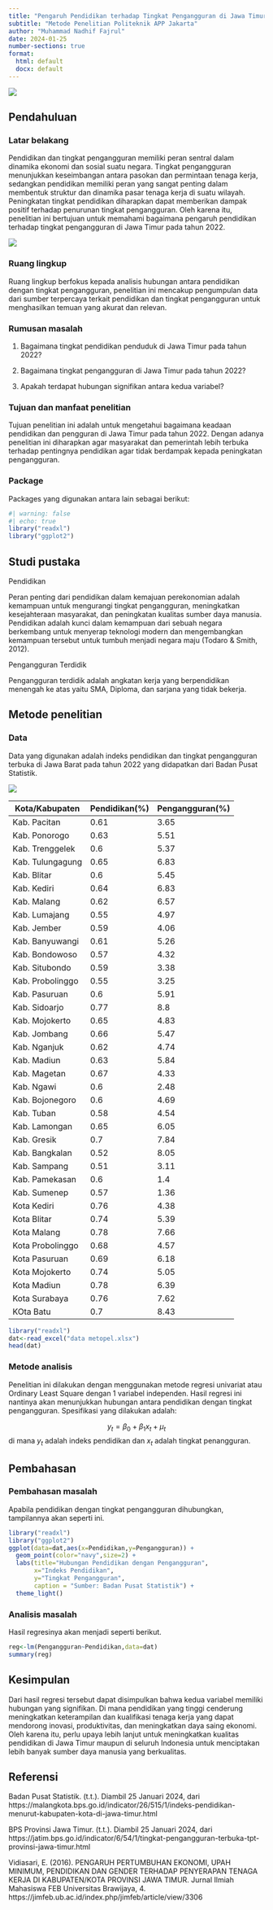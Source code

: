 ---
title: "Pengaruh Pendidikan terhadap Tingkat Pengangguran di Jawa Timur pada Tahun 2022"
subtitle: "Metode Penelitian Politeknik APP Jakarta"
author: "Muhammad Nadhif Fajrul"
date: 2024-01-25
number-sections: true
format:
  html: default
  docx: default
---

![](poltekapp.jpg)

## Pendahuluan

### Latar belakang

Pendidikan dan tingkat pengangguran memiliki peran sentral dalam dinamika ekonomi dan sosial suatu negara. Tingkat pengangguran menunjukkan keseimbangan antara pasokan dan permintaan tenaga kerja, sedangkan pendidikan memiliki peran yang sangat penting dalam membentuk struktur dan dinamika pasar tenaga kerja di suatu wilayah. Peningkatan tingkat pendidikan diharapkan dapat memberikan dampak positif terhadap penurunan tingkat pengangguran. Oleh karena itu, penelitian ini bertujuan untuk memahami bagaimana pengaruh pendidikan terhadap tingkat pengangguran di Jawa Timur pada tahun 2022.

![](petajatim.png)

### Ruang lingkup

Ruang lingkup berfokus kepada analisis hubungan antara pendidikan dengan tingkat pengangguran, penelitian ini mencakup pengumpulan data dari sumber terpercaya terkait pendidikan dan tingkat pengangguran untuk menghasilkan temuan yang akurat dan relevan.

### Rumusan masalah

1. Bagaimana tingkat pendidikan penduduk di Jawa Timur pada tahun 2022?

2. Bagaimana tingkat pengangguran di Jawa Timur pada tahun 2022?

3. Apakah terdapat hubungan signifikan antara kedua variabel?

### Tujuan dan manfaat penelitian

Tujuan penelitian ini adalah untuk mengetahui bagaimana keadaan pendidikan dan pengguran di Jawa Timur pada tahun 2022. Dengan adanya penelitian ini diharapkan agar masyarakat dan pemerintah lebih terbuka terhadap pentingnya pendidikan agar tidak berdampak kepada peningkatan pengangguran.

### Package

Packages yang digunakan antara lain sebagai berikut:

```{r}
#| warning: false
#| echo: true
library("readxl")
library("ggplot2")
```

## Studi pustaka

Pendidikan

Peran penting dari pendidikan dalam kemajuan perekonomian adalah kemampuan untuk mengurangi tingkat pengangguran, meningkatkan kesejahteraan masyarakat, dan peningkatan kualitas sumber daya manusia. Pendidikan adalah kunci dalam
kemampuan dari sebuah negara berkembang untuk menyerap teknologi modern dan mengembangkan kemampuan tersebut untuk tumbuh menjadi negara maju (Todaro & Smith, 2012).

Pengangguran Terdidik

Pengangguran terdidik adalah angkatan kerja yang berpendidikan menengah ke atas yaitu SMA, Diploma, dan sarjana yang tidak bekerja.

## Metode penelitian

### Data

Data yang digunakan adalah indeks pendidikan dan tingkat pengangguran terbuka di Jawa Barat pada tahun 2022 yang didapatkan dari Badan Pusat Statistik.

![](bps.jpg)

| Kota/Kabupaten    | Pendidikan(%)| Pengangguran(%)|
|-------------------|--------------|----------------|
| Kab. Pacitan      | 0.61         | 3.65           |
| Kab. Ponorogo     | 0.63         | 5.51           |
| Kab. Trenggelek   | 0.6          | 5.37           |
| Kab. Tulungagung  | 0.65         | 6.83           |
| Kab. Blitar       | 0.6          | 5.45           |
| Kab. Kediri       | 0.64         | 6.83           |
| Kab. Malang       | 0.62         | 6.57           |
| Kab. Lumajang     | 0.55         | 4.97           |
| Kab. Jember       | 0.59         | 4.06           |
| Kab. Banyuwangi   | 0.61         | 5.26           |
| Kab. Bondowoso    | 0.57         | 4.32           |
| Kab. Situbondo    | 0.59         | 3.38           |
| Kab. Probolinggo  | 0.55         | 3.25           |
| Kab. Pasuruan     | 0.6          | 5.91           |
| Kab. Sidoarjo     | 0.77         | 8.8            |
| Kab. Mojokerto    | 0.65         | 4.83           |
| Kab. Jombang      | 0.66         | 5.47           |
| Kab. Nganjuk      | 0.62         | 4.74           |
| Kab. Madiun       | 0.63         | 5.84           |
| Kab. Magetan      | 0.67         | 4.33           |
| Kab. Ngawi        | 0.6          | 2.48           |
| Kab. Bojonegoro   | 0.6          | 4.69           |
| Kab. Tuban        | 0.58         | 4.54           |
| Kab. Lamongan     | 0.65         | 6.05           |
| Kab. Gresik       | 0.7          | 7.84           |
| Kab. Bangkalan    | 0.52         | 8.05           |
| Kab. Sampang      | 0.51         | 3.11           |
| Kab. Pamekasan    | 0.6          | 1.4            |
| Kab. Sumenep      | 0.57         | 1.36           |
| Kota Kediri       | 0.76         | 4.38           |
| Kota Blitar       | 0.74         | 5.39           |
| Kota Malang       | 0.78         | 7.66           |
| Kota Probolinggo  | 0.68         | 4.57           |
| Kota Pasuruan     | 0.69         | 6.18           |
| Kota Mojokerto    | 0.74         | 5.05           |
| Kota Madiun       | 0.78         | 6.39           |
| Kota Surabaya     | 0.76         | 7.62           |
| KOta Batu         | 0.7          | 8.43           |

```{r}
library("readxl")
dat<-read_excel("data metopel.xlsx")
head(dat)
```

### Metode analisis

Penelitian ini dilakukan dengan menggunakan metode regresi univariat atau Ordinary Least Square dengan 1 variabel independen. Hasil regresi ini nantinya akan menunjukkan hubungan antara pendidikan dengan tingkat pengangguran. Spesifikasi yang dilakukan adalah:

$$
y_{t}=\beta_0 + \beta_1 x_t+\mu_t
$$ di mana $y_t$ adalah indeks pendidikan dan $x_t$ adalah tingkat penangguran.

## Pembahasan

### Pembahasan masalah

Apabila pendidikan dengan tingkat pengangguran dihubungkan, tampilannya akan seperti ini.

```{r}
library("readxl")
library("ggplot2")
ggplot(data=dat,aes(x=Pendidikan,y=Pengangguran)) +
  geom_point(color="navy",size=2) +
  labs(title="Hubungan Pendidikan dengan Pengangguran",
       x="Indeks Pendidikan",
       y="Tingkat Pengangguran",
       caption = "Sumber: Badan Pusat Statistik") +
  theme_light()
```

### Analisis masalah

Hasil regresinya akan menjadi seperti berikut.

```{r}
reg<-lm(Pengangguran~Pendidikan,data=dat)
summary(reg)
```
## Kesimpulan

Dari hasil regresi tersebut dapat disimpulkan bahwa kedua variabel memiliki hubungan yang signifikan. Di mana pendidikan yang tinggi cenderung meningkatkan keterampilan dan kualifikasi tenaga kerja yang dapat mendorong inovasi, produktivitas, dan meningkatkan daya saing ekonomi. Oleh karena itu, perlu upaya lebih lanjut untuk meningkatkan kualitas pendidikan di Jawa Timur maupun di seluruh Indonesia untuk menciptakan lebih banyak sumber daya manusia yang berkualitas.

## Referensi

Badan Pusat Statistik. (t.t.). Diambil 25 Januari 2024, dari https://malangkota.bps.go.id/indicator/26/515/1/indeks-pendidikan-menurut-kabupaten-kota-di-jawa-timur.html

BPS Provinsi Jawa Timur. (t.t.). Diambil 25 Januari 2024, dari https://jatim.bps.go.id/indicator/6/54/1/tingkat-pengangguran-terbuka-tpt-provinsi-jawa-timur.html

Vidiasari, E. (2016). PENGARUH PERTUMBUHAN EKONOMI, UPAH MINIMUM, PENDIDIKAN DAN GENDER TERHADAP PENYERAPAN TENAGA KERJA DI KABUPATEN/KOTA PROVINSI JAWA TIMUR. Jurnal Ilmiah Mahasiswa FEB Universitas Brawijaya, 4. https://jimfeb.ub.ac.id/index.php/jimfeb/article/view/3306
